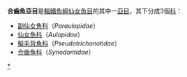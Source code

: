 {{Automatic taxobox
| taxon = Synodontoidei
| authority = 
| subdivision_ranks = [[科|科]]
| subdivision =
*見內文
}}

'''合齒魚亞目'''是[[輻鰭魚綱|輻鰭魚綱]][[仙女魚目|仙女魚目]]的其中一[[亞目|亞目]]，其下分成3個[[科|科]]：
*[[副仙女魚科|副仙女魚科]]（''Paraulopidae''）
*[[仙女魚科|仙女魚科]]（''Aulopidae''）
*[[擬毛背魚科|擬毛背魚科]]（''Pseudotrichonotidae''）
*[[合齒魚科|合齒魚科]]（''Synodontidae''）
{{Taxonbar|from=Q10916996}}

[[Category:合齒魚亞目|*]]